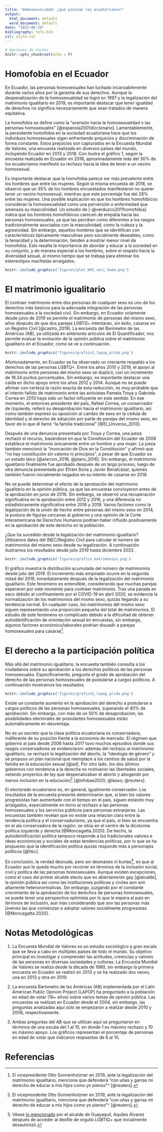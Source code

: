 ```yaml
---
title: 'Homosexualidad: ¿qué piensan los ecuatorianos?'
output:
  html_document: default
  word_document: default
date: "2023-06-29"
bibliography: refs.bib
csl: style.csl
---
```


```r
# Opciones de chunks
knitr::opts_chunk$set(echo = F)
```

# Homofobia en el Ecuador

En Ecuador, las personas homosexuales han luchado incansablemente durante varios años por la garantía de sus derechos. Aunque la despenalización de la homosexualidad se logró en 1997 y la legalización del matrimonio igualitario en 2019, es importante destacar que tener igualdad de derechos no significa necesariamente que sean tratados de manera equitativa.

La homofobia se define como la "aversión hacia la homosexualidad o las personas homosexuales" [@espanola2001diccionario]. Lamentablemente, la persistente homofobia en la sociedad ecuatoriana hace que los individuos homosexuales sigan enfrentando prejuicios y discriminación de forma constante. Estos prejuicios son capturados en la Encuesta Mundial de Valores, una encuesta realizada en diversos países del mundo, incluyendo Ecuador en 2013 y 2018. Con ilustra el gráfico 1, según la encuesta realizada en Ecuador en 2018, aproximadamente más del 30% de los ecuatorianos manifestó su rechazo hacia la idea de tener a un vecino homosexual.

Es importante destacar que la homofobia parece ser más prevalente entre los hombres que entre las mujeres. Según la misma encuesta de 2018, se observó que un 35% de los hombres encuestados manifestaron no querer tener un vecino homosexual, mientras que este porcentaje fue del 28% entre las mujeres. Una posible explicación es que los hombres homofóbicos consideran la homosexualidad como una perversión o enfermedad que amenaza su masculinidad. Un estudio de [-@verduzco2011homofobia] indica que los hombres homofóbicos carecen de empatía hacia las personas homosexuales, ya que las perciben como diferentes a los rasgos tradicionalmente asociados con la masculinidad, como la rudeza y la agresividad. Sin embargo, aquellos hombres que se identifican con características típicamente masculinas pero socialmente deseables, como la tenacidad y la determinación, tienden a mostrar menor nivel de homofobia. Esto resalta la importancia de abordar y educar a la sociedad en su conjunto, y de manera especial a los hombres, sobre el respeto hacia la diversidad sexual, al mismo tiempo que se trabaja para eliminar los estereotipos machistas arraigados.

```r
knitr::include_graphics('figures/plot_WVS_veci_homo.png')
```

# El matrimonio igualitario

El contraer matrimonio entre dos personas de cualquier sexo es uno de los derechos más básicos para la adecuada integración de las personas homosexuales a la sociedad civil. Sin embargo, en Ecuador solamente desde junio de 2019 se permite el matrimonio de personas del mismo sexo, años después de que dos parejas LGBTQ+ intentaran, sin éxito, casarse en un Registro Civil [@castro_2019]. La encuesta del Barómetro de las Américas (AB), ya utilizada en anteriores artículos de El Quantificador, nos permite evaluar la evolución de la opinión pública sobre el matrimonio igualitario en el Ecuador, como se ve a continuación.

```r
knitr::include_graphics('figures/grafico1_lapop_pride.png')
```

Afortunadamente, en Ecuador se ha observado un creciente respaldo a los derechos de las personas LGBTQ+. Entre los años 2010 y 2019, el apoyo al matrimonio entre personas del mismo sexo se duplicó, con un incremento de 18.34 puntos porcentuales. Sin embargo, es importante destacar una caída en dicho apoyo entre los años 2012 y 2014. Aunque no se puede afirmar con certeza la razón exacta de esta reducción, es muy probable que el intento fallido de matrimonio entre las activistas Pamela Troya y Gabriela Correa en 2013 haya sido un factor influyente en este sentido. En ese momento, el entonces presidente del país, Rafael Correa, un conservador de izquierda, reiteró su desaprobación hacia el matrimonio igualitario, así como también expresó su oposición al cambio de sexo en la cédula de identidad y al derecho de adopción por parte de parejas del mismo sexo, en favor de lo que él llamó "la familia tradicional" [@El_Universo_2013].

Después de una denuncia presentada por Troya y Correa, una jueza rechazó el recurso, basándose en que la Constitución del Ecuador de 2008 establece el matrimonio únicamente entre un hombre y una mujer. La jueza también mencionó la "invocación de Dios en la Constitución" y afirmó que "no hay constitución sin valores ni principios", a pesar de que Ecuador es un estado laico [@alarcon_2018, @planv_2016]. Sin embargo, el matrimonio igualitario finalmente fue aprobado después de un largo proceso, luego de otra denuncia presentada por Efraín Soria y Javier Benalcázar, quienes también fueron inicialmente negados en su intento de casarse en 2018.

No se puede determinar el efecto de la aprobación del matrimonio igualitario en la opinión pública, ya que las encuestas concluyeron antes de la aprobación en junio de 2019. Sin embargo, se observó una recuperación significativa en la aprobación entre 2012 y 2016, y una diferencia no estadísticamente significativa entre 2016 y 2019. Varios factores como la legalización de la unión de hecho entre personas del mismo sexo en 2014, la postura de figuras cercanas al gobierno y una opinión de la Corte Interamericana de Derechos Humanos podrían haber influido positivamente en la aprobación de este derecho en la población.

¿Que ha sucedido desde la legalización del matrimonio igualitario? Utilizamos datos del INEC/Registro Civil para calcular el número de matrimonios del mismo sexo desde su legalización. A continuación ilustramos los resultados desde julio 2019 hasta diciembre 2022.

```r
knitr::include_graphics('figures/grafico_matrimonios.png')
```

El gráfico muestra la distribución acumulada del número de matrimonios desde julio del 2019. El incremento más empinado ocurre en la segunda mitad del 2019, inmediatamente después de la legalización del matrimonio igualitario. Este fenómeno es entendible, considerando que muchas parejas esperaron por este momento para contraer matrimonio. Tras una parada en seco debido al confinamiento por el COVID-19 en abril 2020, se evidencia la normalización de los matrimonios del mismo sexo, quizás llegando a su tendencia normal. En cualquier caso, los matrimonios del mismo sexo siguen representando una proporción pequeña del total de matrimonios. El estudio de este fenómeno es complicado debido a la dificultad de obtener autoidentificación de orientación sexual en encuestas, sin embargo, algunos factores económico/laborales podrían disuadir a parejas homosexuales para casarse[^2].

[^2]: Brown (1998) demuestra las diferencias de ingresos entre parejas homosexuales y heterosexuales, en donde las últimas ganan más [@Brown_1998]. Contraer matrimonio podría acentuar la discriminación si la pareja ha mantenido en secreto su relación.

# El derecho a la participación política

Más allá del matrimonio igualitario, la encuesta también consulta a los ciudadanos sobre su aprobación a los derechos políticos de las personas homosexuales. Específicamente, pregunta el grado de aprobación del derecho de las personas homosexuales de postularse a cargos políticos. A continuación mostramos los resultados.

```r
knitr::include_graphics('figures/grafico2_lapop_pride.png')
```

Existe un constante aumento en la aprobación del derecho a postularse a cargos políticos de las personas homosexuales, superando el 40% de aprobación. Sin embargo, con más de un 50% de desaprobación, las posibilidades electorales de postulantes homosexuales están automáticamente en desventaja.

No es un secreto que la clase política ecuatoriana es conservadora, indiferente de su posición frente a la economía de mercado. El régimen que gobernó al país desde 2006 hasta 2017 tuvo muchos episodios donde sus rasgos conservadores se evidenciaron: además del rechazo al matrimonio igualitario, se rechazó la legalización del aborto, la "ideología de género" y se propuso un plan nacional que reemplace a los centros de salud por la familia en la educación sexual [@ad]. Por otro lado, los dos últimos gobiernos con tendencia a la derecha no motivaron las libertades sociales, vetando proyectos de ley que despenalizaban el aborto y abogando por menos inclusión en la educación[^2] [@infobae2020; @lasso; @reuters].

[^2]: El vicepresidente Otto Sonnenholzner en 2019, ante la legalización del matrimonio igualitario, menciona que defenderá "con uñas y garras mi derecho de educar a mis hijos como yo pienso"\^ [@reuters].

El electorado ecuatoriano es, en general, igualmente conservador. Los resultados de la encuesta presente determinaron que, si bien los valores progresistas han aumentado con el tiempo en el país, siguen estando muy arraigados, especialmente en torno al rechazo a las personas homosexuales y los servicios públicos para personas extranjeras. Las encuestas también revelan que no existe una relación clara entre la tendencia política y el conservadurismo, ya que el país, si bien se encuentra en el ala conservadora de la región, se sitúa en el centro de la dicotomía política izquierda y derecha [@Moncagatta.2020]. De hecho, la autoidentificación política tampoco responde a los tradicionales valores e ideas económicas y sociales de estas tendencias políticas, por lo que se ha propuesto que la identificación política quizás responde más a personajes políticos [@hbc].

En conclusión, la verdad desnuda, pero sin desmanes ni burlas[^3], es que al Ecuador aun le queda mucho por recorrer en términos de la inclusión social, civil y política de las personas homosexuales. Aunque existen excepciones, como el caso del primer alcalde electo que es abiertamente gay [@alcalde], la opinión pública así como las instituciones políticas y civiles aun son altamente heteronormativas. Sin embargo, juzgando por el constante crecimiento de la aprobación de los derechos de personas homosexuales, se puede tener una perspectiva optimista por lo que le espera al país en términos de inclusión, aun más considerando que son las personas más jóvenes las que comienzan a adoptar valores socialmente progresistas [@Moncagatta.2020].

[^3]: Véase [lo mencionado](https://www.eluniverso.com/noticias/informes/no-desmanes-no-desnudos-ni-burlas-dijo-el-alcalde-aquiles-alvarez-tras-acuerdo-con-colectivo-lgbtiq-para-que-lmarcha-del-orgullo-se-realice-en-el-centro-de-guayaquil-nota/) por el alcalde de Guayaquil, Aquiles Álvarez después de acceder al desfile de orgullo LGBTIQ+ que inicialmente desautorizó.

# Notas Metodológicas

1. La Encuesta Mundial de Valores es un estudio sociológico a gran escala que se lleva a cabo en múltiples países de todo el mundo. Su objetivo principal es investigar y comprender las actitudes, creencias y valores de las personas en diversas sociedades y culturas. La Encuesta Mundial de Valores se realiza desde la década de 1980, sin embargo la primera encuesta en Ecuador se realizó en 2013 y se ha realizado dos veces, una en 2013 y otra en 2019.

2.  La encuesta Barómetro de las Américas (AB) implementada por el Latin American Public Opinion Project (LAPOP) ha preguntado a la población en edad de votar (16+ años) sobre varios temas de opinión pública. Las encuestas se realizan en Ecuador desde el 2004, sin embargo, las preguntas analizadas aquí solo se empezaron a realizar desde 2010 y 2006, respectivamente.

3.  Ambas preguntas del AB que se utilizan aquí se preguntaron en términos de una escala del 1 al 10, en donde 1 es máximo rechazo y 10 es máximo apoyo. Los gráficos representan el porcentaje de personas en edad de votar que indicaron respuestas de 6 al 10.

# Referencias
